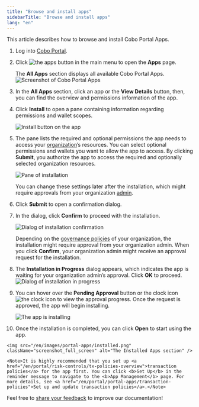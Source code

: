 ```yaml
---
title: "Browse and install apps"
sidebarTitle: "Browse and install apps"
lang: "en"
---
```

This article describes how to browse and install Cobo Portal Apps.

1. Log into [Cobo Portal](https://portal.cobo.com/login).

2. Click <img src="/en/images/common/icon_apps.svg" className="icon" alt="the apps button"></img> in the main menu to open the **Apps** page.

    The **All Apps** section displays all available Cobo Portal Apps.
    <img src="/en/images/portal-apps/apps-overview.png" className="screenshot_full_screen" alt="Screenshot of Cobo Portal Apps" />
    
3. In the **All Apps** section, click an app or the **View Details** button, then, you can find the overview and permissions information of the app.

4. Click **Install** to open a pane containing information regarding permissions and wallet scopes.

    <img src="/en/images/portal-apps/install.png" className="screenshot_full_screen" alt="Install button on the app" />

<a id="confirm"></a>

5. The pane lists the required and optional permissions the app needs to access your [organization](/en/portal/organization/introduction)’s resources. You can select optional permissions and wallets you want to allow the app to access. By clicking **Submit**, you authorize the app to access the required and optionally selected organization resources.

    <img src="/en/images/portal-apps/confirm-install.png" className="screenshot_full_screen" alt="Pane of installation" />

    <Note>You can change these settings later after the installation, which might require approvals from your organization <a href="/en/portal/organization/roles-and-permissions">admin</a>.</Note>

6. Click **Submit** to open a confirmation dialog.

7. In the dialog, click **Confirm** to proceed with the installation.

    <img src="/en/images/portal-apps/confirm-dialog.png" className="screenshot_full_screen" alt="Dialog of installation confirmation" />

    <Note>Depending on the <a href="/en/portal/organization/governance-intro">governance policies</a> of your organization, the installation might require approval from your organization admin. When you click <b>Confirm</b>, your organization admin might receive an approval request for the installation.</Note>

8. The **Installation in Progress** dialog appears, which indicates the app is waiting for your organization admin’s approval. Click **OK** to proceed.
    <img src="/en/images/portal-apps/in-progress.png" className="screenshot_full_screen" alt="Dialog of installation in progress" />

9. You can hover over the **Pending Approval** button or the clock icon <img src="/en/images/portal-apps/icon-pending.png" className="icon" alt="the clock icon"></img> to view the approval progress. Once the request is approved, the app will begin installing. 

    <img src="/en/images/portal-apps/installing.png" className="screenshot_full_screen" alt="The app is installing" />

10.  Once the installation is completed, you can click **Open** to start using the app.

    <img src="/en/images/portal-apps/installed.png" className="screenshot_full_screen" alt="The Installed Apps section" />

    <Note>It is highly recommended that you set up <a href="/en/portal/risk-controls/tx-policies-overview">transaction policies</a> for the app first. You can click <b>Set Up</b> in the reminder message to navigate to the <b>App Management</b> page. For more details, see <a href="/en/portal/portal-apps/transaction-policies">Set up and update transaction policies</a>.</Note>
<Tip>Feel free to [share your feedback](https://forms.zohopublic.com/cobo/form/DocumentFeedbackForm/formperma/QvLOhxJv1_JMsJ-1dleZ8Itb_7rzN-LtgvsDdxosoVI?referrername=manuals) to improve our documentation!</Tip>